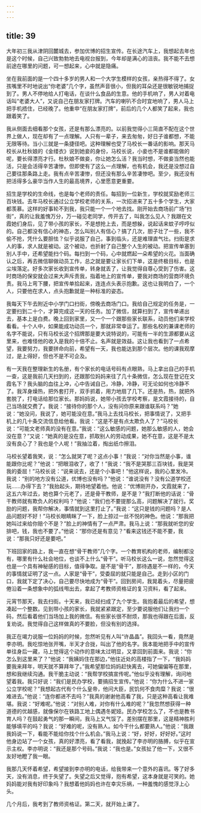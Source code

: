 ```yaml
---
---
---
```

title: 39
---




大年初三我从津阴回麓城去，参加优博的招生宣传。在长途汽车上，我想起去年也是这个时候，自己兴致勃勃地去电视台报到，今年却是满心的沮丧。我不能不去想前途在哪里的问题，可一想起来，心中就是隐痛。

坐在我前面的是一个四十多岁的男人和一个大学生模样的女孩，亲热得不得了。女孩嘴里不时地说出“你老婆”几个字，虽然声音很小，但我的耳朵还是很敏锐地捕捉到了。男人不停地给人打电话，在谈什么食品的生意。他的手机响了，男人对着电话叫“老婆大人”，又说自己在朋友家打牌。汽车的喇叭不合时宜地响了，男人马上把手机捂住，已经晚了。他重申“在朋友家打牌”，前后的几个人都笑了起来，我也跟着笑了。

我从侧面去细看那个女孩，还是有那么漂亮的。以前我觉得小三简直不配在这个世界上做人，现在却有了一点理解。人只有一辈子，来去匆匆，好日子谁都想，不能无限等待。当小三就是一条捷径吧。这种理解也受了马校长一番话的影响。那天马校长从杜秋娘的《金缕衣》说到她妾的身份，马校长说，小妾也不是谁都能做的呢，要长得漂亮才行。杜秋娘不做妾，你让她怎么活？我当时想，不做妾当然也能活，只是会活得辛苦凄惨。但即使有了这么一点理解，也有机会，我还是没想过自己要往那条路上走。我有点辛苦凄惨，但还没有那么辛苦凄惨吧。至少，我还没有把活得多么豪华当作人生的最高境界，心里愿意更重要。

招生是学校的生命线，也是每个老师的责任。每招到一位新生，学校就奖励老师三百块钱。去年马校长通过公立学校老师的关系，一次招进来了五十多个学生，大家都羡慕。这样的好事轮不到我，我只能一个一个地去找。刚开始去商场前广场“扫街”，真的让我羞愧万分，万一碰见老同学，传开去了，叫我怎么见人？我跟在文霞她们身后，见了带小孩的家长，不是想抢上去，而是想躲，说起话来蚊子哼哼似的。自己都没有信心的神态，怎么叫别人有信心？搞了几次，胆子壮了一些，我不偷不抢，凭什么要胆怯？似乎说服了自己，事到临头，还是难理直气壮。扫街是求人的事，求人就是被动。这个被动，也折射了自己整个人生的被动。把宣传单塞到别人手中，还希望能扫个码。每扫到一个码，心中就燃起一朵希望的火花。当面确认之后，再去微信聊做动员工作，总之就是要让家长们下单，这是终极目标，也是尘埃落定。好多次家长收到宣传单，转身就丢了，让我觉得自尊心受到了伤害。这时商场的保安就会过来大声斥责我，指着地上的宣传单，要我对商场的营商环境负责。我马上弯下腰，把宣传单拾起来，连连点头表示抱歉。这也让我明白了，一个人，只要他在求人，点头抱歉就是一种标准的姿态。

我每天下午去附近中小学门口扫街，傍晚去商场门口。我给自己规定的任务是，一定要扫到二十个，才算完成这一天的任务。加了微信，就算扫到了，宣传单递出去，基本上是白费。晚上回到家里，又一个一个跟那些家长联系，动员他们来学校看看。十个人中，如果能成功动员一个，那就非常幸运了。那些名校的兼课老师的名字不能说，只有马校长这个招牌那是要大说特说的，可能有一半的生源都要从这里来，也难怪他的收入是我的十倍不止。名声就是效益。这让我也看到了一点希望，我要努力，我要拼命向前，希望有一天，我也能达到那个层次。他的课我观摩过，是上得好，但也不是不可企及。

有一天我在整理新生的名册，有个家长的电话号码有点眼熟，马上拿出自己的手机一查，这是我前几天扫到的，还跟那位妈妈来往了几十条微信，怎么现在登记在文霞名下？我头脑的血往上冲，心中告诫自己，冷静，冷静，可无论如何也冷静不了。我浑身燥热，把外套打开，双手抓着，用力地扇了几下。还是热，热，就把外套脱了，打电话给那位家长。那妈妈说，她带小孩去学校考察，是文霞接待的，自己当场就交费了。我说：“接待你的那个人，没有问你原来跟谁联系吗？”她说：“她没问，我说了，她可能没在意。”我马上去找马校长，把事情说了，又把手机上的几十条交流信息给他看。我说：“这是不是有点太欺负人了？”马校长说：“可能文老师真的没有在意。”我说：“这么敏感的问题，她那么敏感的人，她会没在意？”又说：“她真的是没在意，抓取别人的劳动成果，她不在意，这是不是太没有良心了？我也是个人呢！”我抽泣着，掏出纸巾擦泪。

马校长望着我笑，说：“怎么就哭了呢？这点小事！”我说：“对你当然是小事，谁能跟你比呢？”他说：“把眼泪收了，收了！”我说：“我不是哭那三百块钱，我是哭我的委屈！”马校长说：“说来说去，还是个小事吧！”他这样说，我的心里发冷。我说：“别的地方没有公道，优博也没有吗？”他说：“谁说没有？没有公道学校还玩……办得下去？”我抬起头，期待地望着他。他说：“优博刚开办，文霞就来了，这五六年过去，她也算个元老了，还是骨干教师，是不是？”我打断他的话说：“骨干教师就有欺负人的权利吗？”他说：“我们也不要提那么高，问题解决了就行。奖励的问题，我帮你解决，事情就到这里打止了。”我说：“这只是钱的问题吗？是人品问题好不好！”马校长眼睛眯了一下，脸上掠过一丝不悦的神色。他说：“那我把她叫过来给你赔个不是？”脸上的神情有了一点严肃。我马上说：“那我就听您的安排吧，钱，我也不要了。”他说：“那你还是有意见？”看来这钱还不能不要，我说：“那我只好还是要吧。”

下班回家的路上，我一直在想“骨干教师”几个字。一个教育机构的老师，编制都没有，哪里有什么社会地位，也谈不上什么“骨干”。听马校长这么一说，忽然觉得这也是一个具有神秘感的目标，值得争取。是不是“骨干”，那待遇是不一样的，今天的事情就证明了这一点。人家是“骨干”，受委屈的就只能是自己。走到小区的门口，我就下定了决心，自己要尽快地成为“骨干”。回到房间，我晃着头，尽量把疲倦沿着一条想象中的弧线甩出去，拿起了考教师资格证的复习资料，看了起来。

元宵节那天，我去扫街。十天来，我已经扫成了九个学生。我抱着最后的希望，想凑起一个整数。见到带小孩的家长，我就紧紧跟定，至少要说服他们让我扫一个码，然后看着他们当场加上我的微信。有些家长很不耐烦，那我也得跟在后面，反复劝说。我觉得自己这样做真的不要脸，但没有别的选择。

我正在竭力说服一位妈妈的时候，忽然听见有人叫“许晶晶”。我回头一看，竟然是李亦明。我吃惊地张开嘴，半天才合拢，叫出了他的名字。我本能地把手中的宣传单往身后一藏，马上觉得这个动作的意味太过明显，又拿回到前面来。我说：“你怎么到这里来了？”他说：“我姨妈住在那边，”他往近处的高楼指了一下，“我妈妈要我来拜年，明天就不算拜年了。”我希望那位妈妈赶快离去，可她偏偏等在那里，想和我继续沟通。我干脆主动说：“我帮学校搞宣传呢。”他似乎没有理解，询问地望着我。我只好说：“我们是民办学校，要搞招生宣传。”他说：“你为什么不进一家公立学校呢？”我想起古代有个什么皇帝，他问大臣，民饥何不食肉糜？我说：“很难进去。”他说：“连你都进不去吗？”我真的谢谢他高看了我，只是这种高看让我难堪。我说：“好难呢。”他说：“对别人难，对你有什么难的呢？”我忽然想获得一种道德的优越感，就像保尔在铁路工地上偶遇冬妮娅。民办学校怎么了，不也是教书育人吗？在鼓起勇气的那一瞬间，我马上又气馁了。差别摆在那里，这是精神胜利能够填平的吗？我说：“好难的呢，没有熟人。如今干什么都要熟人。”他说：“我跟我妈说一下，看能不能给你找个什么机会。”我马上说：“好，好好，好好好。”这时他身边站了一个女孩，真的好漂亮，看了看我，就挽起了李亦明的胳膊，似乎在宣示主权。李亦明说：“我还是那个号码。”我说：“我也是。”女孩扯了他一下，又很不友好地瞪了我一眼。

我那几天怀着希望，希望接到李亦明的电话，给我带来一个意外的喜讯。等了好多天，没有消息，终于失望了。失望之后又觉得，抱有希望，这本身就是可笑的。她妈妈能对我有好印象吗？我想着他妈妈也许在幸灾乐祸，一种羞愧的感觉浮上心头。

几个月后，我考到了教师资格证。第二天，就开始上课了。